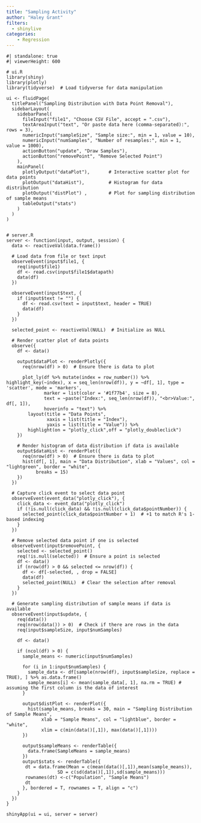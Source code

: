 ```yaml
---
title: "Sampling Activity"
author: "Haley Grant"
filters: 
  - shinylive
categories:
    - Regression
---
```


```shinylive-r
#| standalone: true
#| viewerHeight: 600

# ui.R
library(shiny)
library(plotly)
library(tidyverse)  # Load tidyverse for data manipulation

ui <- fluidPage(
  titlePanel("Sampling Distribution with Data Point Removal"),
  sidebarLayout(
    sidebarPanel(
      fileInput("file1", "Choose CSV File", accept = ".csv"),
      textAreaInput("text", "Or paste data here (comma-separated):", rows = 3),
      numericInput("sampleSize", "Sample size:", min = 1, value = 10),
      numericInput("numSamples", "Number of resamples:", min = 1, value = 1000),
      actionButton("update", "Draw Samples"),
      actionButton("removePoint", "Remove Selected Point")
    ),
    mainPanel(
      plotlyOutput("dataPlot"),       # Interactive scatter plot for data points
      plotOutput("dataHist"),         # Histogram for data distribution
      plotOutput("distPlot") ,        # Plot for sampling distribution of sample means
      tableOutput("stats")
    )
  )
)


# server.R
server <- function(input, output, session) {
  data <- reactiveVal(data.frame())
  
  # Load data from file or text input
  observeEvent(input$file1, {
    req(input$file1)
    df <- read.csv(input$file1$datapath)
    data(df)
  })
  
  observeEvent(input$text, {
    if (input$text != "") {
      df <- read.csv(text = input$text, header = TRUE)
      data(df)
    }
  })
  
  selected_point <- reactiveVal(NULL)  # Initialize as NULL
  
  # Render scatter plot of data points
  observe({
    df <- data()
    
    output$dataPlot <- renderPlotly({
      req(nrow(df) > 0)  # Ensure there is data to plot
      
      plot_ly(df %>% mutate(index = row_number()) %>% highlight_key(~index), x = seq_len(nrow(df)), y = ~df[, 1], type = 'scatter', mode = 'markers',
              marker = list(color = '#1f77b4', size = 8),
              text = ~paste("Index:", seq_len(nrow(df)), "<br>Value:", df[, 1]),
              hoverinfo = "text") %>%
        layout(title = "Data Points",
               xaxis = list(title = "Index"),
               yaxis = list(title = "Value")) %>%
        highlight(on = "plotly_click",off = "plotly_doubleclick")
    })
    
    # Render histogram of data distribution if data is available
    output$dataHist <- renderPlot({
      req(nrow(df) > 0)  # Ensure there is data to plot
      hist(df[, 1], main = "Data Distribution", xlab = "Values", col = "lightgreen", border = "white",
           breaks = 15)
    })
  })
  
  # Capture click event to select data point
  observeEvent(event_data("plotly_click"), {
    click_data <- event_data("plotly_click")
    if (!is.null(click_data) && !is.null(click_data$pointNumber)) {
      selected_point(click_data$pointNumber + 1)  # +1 to match R's 1-based indexing
    }
  })
  
  # Remove selected data point if one is selected
  observeEvent(input$removePoint, {
    selected <- selected_point()
    req(!is.null(selected))  # Ensure a point is selected
    df <- data()
    if (nrow(df) > 0 && selected <= nrow(df)) {
      df <- df[-selected, , drop = FALSE]
      data(df)
      selected_point(NULL)  # Clear the selection after removal
    }
  })
  
  # Generate sampling distribution of sample means if data is available
  observeEvent(input$update, {
    req(data())
    req(nrow(data()) > 0)  # Check if there are rows in the data
    req(input$sampleSize, input$numSamples)
    
    df <- data()
    
    if (ncol(df) > 0) {
      sample_means <- numeric(input$numSamples)
      
      for (i in 1:input$numSamples) {
        sample_data <- df[sample(nrow(df), input$sampleSize, replace = TRUE), ] %>% as.data.frame()
        sample_means[i] <- mean(sample_data[, 1], na.rm = TRUE) # assuming the first column is the data of interest
      }
      
      output$distPlot <- renderPlot({
        hist(sample_means, breaks = 30, main = "Sampling Distribution of Sample Means",
             xlab = "Sample Means", col = "lightblue", border = "white", 
             xlim = c(min(data()[,1]), max(data()[,1])))
      })
      
      output$sampleMeans <- renderTable({
        data.frame(SampleMeans = sample_means)
      })
      output$stats <- renderTable({
       dt = data.frame(Mean = c(mean(data()[,1]),mean(sample_means)),
                   SD = c(sd(data()[,1]),sd(sample_means)))
       rownames(dt) <-c("Population", "Sample Means")
       dt
      }, bordered = T, rownames = T, align = "c")
    }
  })
}

shinyApp(ui = ui, server = server)

```

